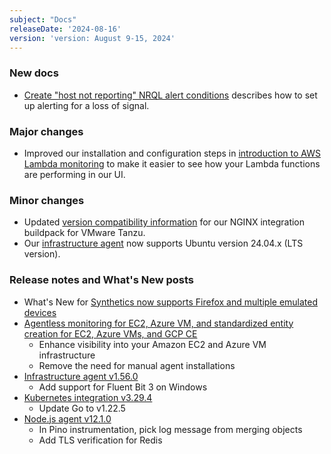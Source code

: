 ```yaml
---
subject: "Docs"
releaseDate: '2024-08-16'
version: 'version: August 9-15, 2024'
---
```


### New docs

* [Create "host not reporting" NRQL alert conditions](/docs/alerts/create-alert/create-alert-condition/create-nrql-host-not-reporting-conditions) describes how to set up alerting for a loss of signal.


### Major changes

* Improved our installation and configuration steps in [introduction to AWS Lambda monitoring](/docs/serverless-function-monitoring/aws-lambda-monitoring/instrument-lambda-function/introduction-lambda/#setup) to make it easier to see how your Lambda functions are performing in our UI.

### Minor changes

* Updated [version compatibility information](/docs/infrastructure/host-integrations/host-integrations-list/cloudfoundry-integrations/vmware-tanzu-nginx-buildpack-integration/#requirements-compatibility) for our NGINX integration buildpack for VMware Tanzu.
* Our [infrastructure agent](/docs/logs/forward-logs/forward-your-logs-using-infrastructure-agent/#system) now supports Ubuntu version 24.04.x (LTS version).

### Release notes and What's New posts

* What's New for [Synthetics now supports Firefox and multiple emulated devices](/whats-new/2024/08/whats-new-08-12-synthetics-browsers)
* [Agentless monitoring for EC2, Azure VM, and standardized entity creation for EC2, Azure VMs, and GCP CE](/docs/release-notes/infrastructure-release-notes/cloud-integration-release-notes/agentless-monitoring-and-standardized-entity-creation)
    * Enhance visibility into your Amazon EC2 and Azure VM infrastructure
    * Remove the need for manual agent installations
* [Infrastructure agent v1.56.0](/docs/release-notes/infrastructure-release-notes/infrastructure-agent-release-notes/new-relic-infrastructure-agent-1600)
    * Add support for Fluent Bit 3 on Windows
* [Kubernetes integration v3.29.4](/docs/release-notes/infrastructure-release-notes/kubernetes-integration-release-notes/kubernetes-integration-3-29-4)
    * Update Go to v1.22.5
* [Node.js agent v12.1.0](/docs/release-notes/agent-release-notes/nodejs-release-notes/node-agent-12-1-0)
    * In Pino instrumentation, pick log message from merging objects
    * Add TLS verification for Redis